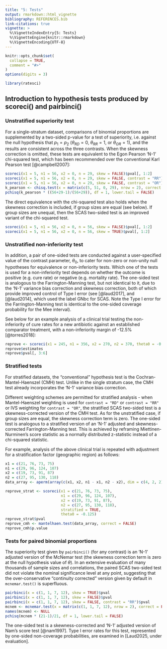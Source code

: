 ```yaml
---
title: "5: Tests"
output: rmarkdown::html_vignette
bibliography: REFERENCES.bib
link-citations: true
vignette: >
  %\VignetteIndexEntry{5: Tests}
  %\VignetteEngine{knitr::rmarkdown}
  %\VignetteEncoding{UTF-8}
---
```


```r
knitr::opts_chunk$set(
  collapse = TRUE,
  comment = "#>"
)
options(digits = 3)
```

```r
library(ratesci)
```

## Introduction to hypothesis tests produced by scoreci() and pairbinci()

### Unstratified superiority test

For a single-stratum dataset, comparisons of binomial proportions are supplemented by a two-sided p-value for a test of superiority, i.e. against the null hypothesis that $p_1 = p_2$ ($\theta_{RD} = 0$, $\theta_{RR} = 1$, or $\theta_{OR} = 1$), and the results are consistent across the three contrasts. When the skewness correction is omitted, these tests are equivalent to the Egon Pearson 'N-1' chi-squared test, which has been recommended over the conventional Karl Pearson test [@campbell2007]:

```r
scoreci(x1 = 5, n1 = 56, x2 = 0, n = 29, skew = FALSE)$pval[, 1:2]
scoreci(x1 = 5, n1 = 56, x2 = 0, n = 29, skew = FALSE, contrast = "RR")$pval[, 1:2]
scoreci(x1 = 5, n1 = 56, x2 = 0, n = 29, skew = FALSE, contrast = "OR")$pval[, 1:2]
k_pearson <- chisq.test(x = matrix(c(5, 51, 0, 29), nrow = 2), correct = FALSE)$statistic
pchisq(k_pearson * ((56+29-1)/(56+29)), df = 1, lower.tail = FALSE)
```

The direct equivalence with the chi-squared test also holds when the skewness correction is included, if group sizes are equal (see below). If group sizes are unequal, then the SCAS two-sided test is an improved variant of the chi-squared test.

```r
scoreci(x1 = 5, n1 = 56, x2 = 0, n = 56, skew = FALSE)$pval[, 1:2]
scoreci(x1 = 5, n1 = 56, x2 = 0, n = 56, skew = TRUE)$pval[, 1:2]
```

### Unstratified non-inferiority test

In addition, a pair of one-sided tests are conducted against a user-specified value of the contrast parameter, $\theta_0$, to cater for non-zero or non-unity null hypotheses for equivalence or non-inferiority tests. Which one of the tests is used for a non-inferiority test depends on whether the outcome is positive (e.g. cure rate) or negative (e.g. mortality rate). The one-sided test is analogous to the Farrington-Manning test, but not identical to it, due to the 'N-1' variance bias correction and skewness correction, both of which provide improved control of Type I error (see [@laud2017], and [@laud2014], which used the label GNbc for SCAS. Note the Type I error for the Farrington-Manning test is identical to the one-sided coverage probability for the Mee interval).

See below for an example analysis of a clinical trial testing the non-inferiority of cure rates for a new antibiotic against an established comparator treatment, with a non-inferiority margin of -12.5% [@torres2018]:

```r
reprove <- scoreci(x1 = 245, n1 = 356, x2 = 270, n2 = 370, theta0 = -0.125)
reprove$estimates
reprove$pval[, 3:6]
```

### Stratified tests

For stratified datasets, the "conventional" hypothesis test is the Cochran-Mantel-Haenszel (CMH) test. Unlike in the single stratum case, the CMH test already incorporates the 'N-1' variance bias correction.

Different weighting schemes are permitted for stratified analysis - when Mantel-Haenszel weighting is used for `contrast = "RD"` or `contrast = "RR"` or IVS weighting for `contrast = "OR"`, the stratified SCAS two-sided test is a skewness-corrected version of the CMH test. As for the unstratified case, if group sizes are equal, the skewness correction term is zero. The one-sided test is analogous to a stratified version of an 'N-1' adjusted and skewness-corrected Farrington-Manning test. This is achieved by reframing Miettinen-Nurminen's score statistic as a normally distributed z-statistic instead of a chi-squared statistic.

For example, analysis of the above clinical trial is repeated with adjustment for a stratification factor (geographic region) as follows:

```r
x1 = c(21, 76, 73, 75) 
n1 = c(29, 96, 124, 107) 
x2 = c(19, 73, 91, 87) 
n2 = c(27, 95, 130, 118)
data_array <- aperm(array(c(x1, x2, n1 - x1, n2 - x2), dim = c(4, 2, 2)), c(2, 3, 1))

reprove_strat <- scoreci(x1 = c(21, 76, 73, 75), 
                         n1 = c(29, 96, 124, 107), 
                         x2 = c(19, 73, 91, 87), 
                         n2 = c(27, 95, 130, 118),
                         stratified = TRUE,
                         theta0 = -0.125) 
reprove_strat$pval
reprove_cmh <- mantelhaen.test(data_array, correct = FALSE)
reprove_cmh$p.value

```

### Tests for paired binomial proportions

The superiority test given by `pairbinci()` (for any contrast) is an 'N-1' adjusted version of the McNemar test (the skewness correction term is zero at the null hypothesis value of $\theta$). In an extensive evaluation of many thousands of sample sizes and correlations, the paired SCAS two-sided test did not violate the nominal significance level at any point, suggesting that the over-conservative "continuity corrected" version given by default in `mcnemar.test()` is superfluous.

```r
pairbinci(x = c(1, 1, 7, 12), skew = TRUE)$pval
pairbinci(x = c(1, 1, 7, 12), skew = FALSE)$pval
pairbinci(x = c(1, 1, 7, 12), skew = FALSE, contrast = "RR")$pval
mcnem <- mcnemar.test(x = matrix(c(1, 1, 7, 12), nrow = 2), correct = FALSE)$statistic
names(mcnem) <- NULL
pchisq(mcnem * (21-1)/21, df = 1, lower.tail = FALSE)
```

The one-sided test is a skewness-corrected and 'N-1' adjusted version of Nam's score test [@nam1997]. Type I error rates for this test, represented by one-sided non-coverage probabilities, are examined in [Laud2025, under evaluation].

```{=html}
<!-- In each case, the asymptotic score methods provide corresponding hypothesis tests against any specified null parameter value, for a superiority test (analogous to a chi-squared test) or non-inferiority test (analogous to the Farrington-Manning test). Both having guaranteed coherence between the test and interval. The superiority test is a variant of () chi-squared test, which are either identical to, or an improved variant of, an E. Pearson 'N-1' chi-squared test (for unstratified data) or CMH test (for stratified data).

For paired proportions, the test is an 'N-1' adjusted variant of the McNemar test. All such tests are expanded in scope to cater for null hypotheses for equivalence/non-inferiority tests, analogous to the Farrington-Manning test. [A planned vignette will explain further.] 

when the skewness correction is omitted. The direct equivalence also holds when the skewness correction is included, if group sizes are equal. If group sizes are unequal, then the skewness-corrected test is an improved variant of the chi-squared test[\^1]. The stratified asymptotic score methods without skewness correction produce a hypothesis test which is equivalent to the Cochran-Mantel-Haenszel (CMH) test, when MH weighting is used for RD or RR, or IVS weighting for OR. In the single-stratum case, the hypothesis test is equivalent to an Egon Pearson 'N-1' chi-squared test. The same equivalence holds when the skewness correction is included, if group sizes are equal.-->
```
